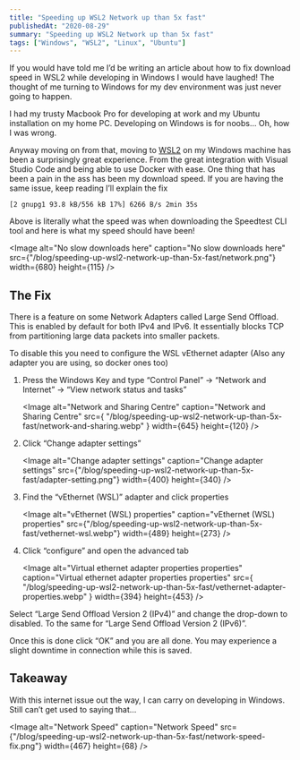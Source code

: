 ```yaml
---
title: "Speeding up WSL2 Network up than 5x fast"
publishedAt: "2020-08-29"
summary: "Speeding up WSL2 Network up than 5x fast"
tags: ["Windows", "WSL2", "Linux", "Ubuntu"]
---
```


If you would have told me I’d be writing an article about how to fix download speed in WSL2 while developing in Windows I would have laughed! The thought of me turning to Windows for my dev environment was just never going to happen.

I had my trusty Macbook Pro for developing at work and my Ubuntu installation on my home PC. Developing on Windows is for noobs… Oh, how I was wrong.

Anyway moving on from that, moving to [WSL2](https://en.wikipedia.org/wiki/Windows_Subsystem_for_Linux) on my Windows machine has been a surprisingly great experience. From the great integration with Visual Studio Code and being able to use Docker with ease. One thing that has been a pain in the ass has been my download speed. If you are having the same issue, keep reading I’ll explain the fix

```
[2 gnupg1 93.8 kB/556 kB 17%] 6266 B/s 2min 35s
```

Above is literally what the speed was when downloading the Speedtest CLI tool and here is what my speed should have been!

<Image
  alt="No slow downloads here"
  caption="No slow downloads here"
  src={"/blog/speeding-up-wsl2-network-up-than-5x-fast/network.png"}
  width={680}
  height={115}
/>

## The Fix

There is a feature on some Network Adapters called Large Send Offload. This is enabled by default for both IPv4 and IPv6. It essentially blocks TCP from partitioning large data packets into smaller packets.

To disable this you need to configure the WSL vEthernet adapter (Also any adapter you are using, so docker ones too)

1. Press the Windows Key and type “Control Panel” -> “Network and Internet” -> “View network status and tasks”

   <Image
     alt="Network and Sharing Centre"
     caption="Network and Sharing Centre"
     src={
       "/blog/speeding-up-wsl2-network-up-than-5x-fast/network-and-sharing.webp"
     }
     width={645}
     height={120}
   />

2. Click “Change adapter settings”

   <Image
     alt="Change adapter settings"
     caption="Change adapter settings"
     src={"/blog/speeding-up-wsl2-network-up-than-5x-fast/adapter-setting.png"}
     width={400}
     height={340}
   />

3. Find the “vEthernet (WSL)” adapter and click properties

   <Image
     alt="vEthernet (WSL) properties"
     caption="vEthernet (WSL) properties"
     src={"/blog/speeding-up-wsl2-network-up-than-5x-fast/vethernet-wsl.webp"}
     width={489}
     height={273}
   />

4. Click “configure” and open the advanced tab

   <Image
     alt="Virtual ethernet adapter properties properties"
     caption="Virtual ethernet adapter properties properties"
     src={
       "/blog/speeding-up-wsl2-network-up-than-5x-fast/vethernet-adapter-properties.webp"
     }
     width={394}
     height={453}
   />

Select “Large Send Offload Version 2 (IPv4)” and change the drop-down to disabled. To the same for “Large Send Offload Version 2 (IPv6)”.

Once this is done click “OK” and you are all done. You may experience a slight downtime in connection while this is saved.

## Takeaway

With this internet issue out the way, I can carry on developing in Windows. Still can’t get used to saying that…

<Image
  alt="Network Speed"
  caption="Network Speed"
  src={"/blog/speeding-up-wsl2-network-up-than-5x-fast/network-speed-fix.png"}
  width={467}
  height={68}
/>
